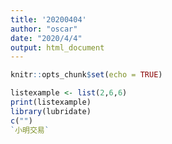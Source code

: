 ```yaml
---
title: '20200404'
author: "oscar"
date: "2020/4/4"
output: html_document
---
```


```r
knitr::opts_chunk$set(echo = TRUE)
```

```r
listexample <- list(2,6,6)
print(listexample)
library(lubridate)
c("")
`小明交易`
```

